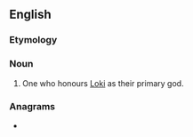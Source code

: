 ==English==

===Etymology===
{{suffix|en|Loki|an}}

===Noun===
{{en-noun}}

# One who honours [[Loki]] as their primary god.

===Anagrams===
* {{anagrams|en|Ankole}}